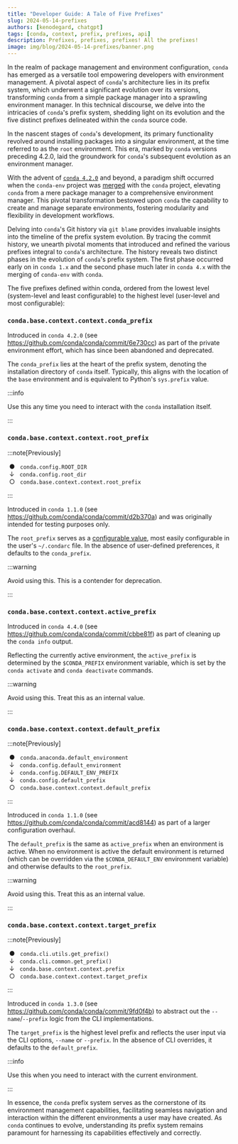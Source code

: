 ```yaml
---
title: "Developer Guide: A Tale of Five Prefixes"
slug: 2024-05-14-prefixes
authors: [kenodegard, chatgpt]
tags: [conda, context, prefix, prefixes, api]
description: Prefixes, prefixes, prefixes! All the prefixes!
image: img/blog/2024-05-14-prefixes/banner.png
---
```


[conda-env-pr]: https://github.com/conda/conda/pull/2950
[conda-4.2.0]: https://github.com/conda/conda/releases/tag/4.2.0
[condarc]: https://docs.conda.io/projects/conda/en/stable/user-guide/configuration/use-condarc.html

In the realm of package management and environment configuration, `conda` has
emerged as a versatile tool empowering developers with environment management. A
pivotal aspect of `conda`'s architecture lies in its prefix system, which
underwent a significant evolution over its versions, transforming `conda` from a
simple package manager into a sprawling environment manager. In this technical
discourse, we delve into the intricacies of `conda`'s prefix system, shedding
light on its evolution and the five distinct prefixes delineated within the
`conda` source code.

<!-- truncate -->

In the nascent stages of `conda`'s development, its primary functionality
revolved around installing packages into a singular environment, at the time
referred to as the `root` environment. This era, marked by `conda` versions
preceding 4.2.0, laid the groundwork for `conda`'s subsequent evolution as an
environment manager.

With the advent of [`conda 4.2.0`][conda-4.2.0] and beyond, a paradigm shift
occurred when the `conda-env` project was [merged][conda-env-pr] with the
`conda` project, elevating `conda` from a mere package manager to a
comprehensive environment manager. This pivotal transformation bestowed upon
`conda` the capability to create and manage separate environments, fostering
modularity and flexibility in development workflows.

Delving into `conda`'s Git history via `git blame` provides invaluable insights
into the timeline of the prefix system evolution. By tracing the commit history,
we unearth pivotal moments that introduced and refined the various prefixes
integral to `conda`'s architecture. The history reveals two distinct phases in
the evolution of `conda`'s prefix system. The first phase occurred early on in
`conda 1.x` and the second phase much later in `conda 4.x` with the merging of
`conda-env` with `conda`.

The five prefixes defined within conda, ordered from the lowest level (system-level
and least configurable) to the highest level (user-level and most configurable):

### `conda.base.context.context.conda_prefix`

Introduced in `conda 4.2.0` (see https://github.com/conda/conda/commit/6e730cc)
as part of the private environment effort, which has since been abandoned and
deprecated.

The `conda_prefix` lies at the heart of the prefix system, denoting the
installation directory of `conda` itself. Typically, this aligns with the
location of the `base` environment and is equivalent to Python's `sys.prefix`
value.

:::info

Use this any time you need to interact with the `conda` installation itself.

:::

### `conda.base.context.context.root_prefix`

:::note[Previously]

&nbsp;●&nbsp;&nbsp;&nbsp;`conda.config.ROOT_DIR`\
&nbsp;↓&nbsp;&nbsp;&nbsp;`conda.config.root_dir`\
&nbsp;○&nbsp;&nbsp;&nbsp;`conda.base.context.context.root_prefix`

:::

Introduced in `conda 1.1.0` (see https://github.com/conda/conda/commit/d2b370a)
and was originally intended for testing purposes only.

The `root_prefix` serves as a [configurable value][condarc], most easily
configurable in the user's `~/.condarc` file. In the absence of user-defined
preferences, it defaults to the `conda_prefix`.

:::warning

Avoid using this. This is a contender for deprecation.

:::

### `conda.base.context.context.active_prefix`

Introduced in `conda 4.4.0` (see https://github.com/conda/conda/commit/cbbe81f)
as part of cleaning up the `conda info` output.

Reflecting the currently active environment, the `active_prefix` is determined
by the `$CONDA_PREFIX` environment variable, which is set by the `conda activate`
and `conda deactivate` commands.

:::warning

Avoid using this. Treat this as an internal value.

:::

### `conda.base.context.context.default_prefix`

:::note[Previously]

&nbsp;●&nbsp;&nbsp;&nbsp;`conda.anaconda.default_environment`\
&nbsp;↓&nbsp;&nbsp;&nbsp;`conda.config.default_environment`\
&nbsp;↓&nbsp;&nbsp;&nbsp;`conda.config.DEFAULT_ENV_PREFIX`\
&nbsp;↓&nbsp;&nbsp;&nbsp;`conda.config.default_prefix`\
&nbsp;○&nbsp;&nbsp;&nbsp;`conda.base.context.context.default_prefix`

:::

Introduced in `conda 1.1.0` (see https://github.com/conda/conda/commit/acd8144)
as part of a larger configuration overhaul.

The `default_prefix` is the same as `active_prefix` when an environment is
active. When no environment is active the default environment is returned
(which can be overridden via the `$CONDA_DEFAULT_ENV` environment variable)
and otherwise defaults to the `root_prefix`.

:::warning

Avoid using this. Treat this as an internal value.

:::

### `conda.base.context.context.target_prefix`

:::note[Previously]

&nbsp;●&nbsp;&nbsp;&nbsp;`conda.cli.utils.get_prefix()`\
&nbsp;↓&nbsp;&nbsp;&nbsp;`conda.cli.common.get_prefix()`\
&nbsp;↓&nbsp;&nbsp;&nbsp;`conda.base.context.context.prefix`\
&nbsp;○&nbsp;&nbsp;&nbsp;`conda.base.context.context.target_prefix`

:::

Introduced in `conda 1.3.0` (see https://github.com/conda/conda/commit/9fd0f4b)
to abstract out the `--name`/`--prefix` logic from the CLI implementations.

The `target_prefix` is the highest level prefix and reflects the user input
via the CLI options, `--name` or `--prefix`. In the absence of CLI overrides,
it defaults to the `default_prefix`.

:::info

Use this when you need to interact with the current environment.

:::

In essence, the `conda` prefix system serves as the cornerstone of its environment
management capabilities, facilitating seamless navigation and interaction within
the different environments a user may have created. As `conda` continues to
evolve, understanding its prefix system remains paramount for harnessing its
capabilities effectively and correctly.
